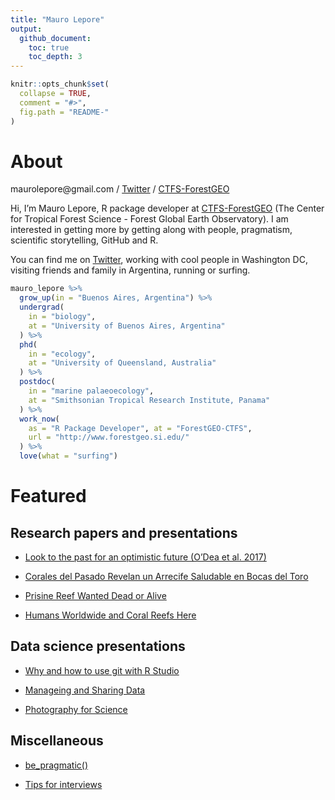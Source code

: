 ```yaml
---
title: "Mauro Lepore"
output:
  github_document:
    toc: true
    toc_depth: 3
---
```


```r
knitr::opts_chunk$set(
  collapse = TRUE,
  comment = "#>",
  fig.path = "README-"
)
```

# About

maurolepore@gmail.com / [Twitter](https://twitter.com/mauro_lepore) / [CTFS-ForestGEO](https://twitter.com/ForestGEO)

Hi, I'm Mauro Lepore, R package developer at [CTFS-ForestGEO](https://twitter.com/ForestGEO) (The Center for Tropical Forest Science - Forest Global Earth Observatory). I am interested in getting more by getting along with people, pragmatism, scientific storytelling, GitHub and R.

You can find me on [Twitter](https://twitter.com/mauro_lepore), working with cool people in Washington DC, visiting friends and family in Argentina, running or surfing.

```R
mauro_lepore %>% 
  grow_up(in = "Buenos Aires, Argentina") %>% 
  undergrad(
    in = "biology", 
    at = "University of Buenos Aires, Argentina"
  ) %>% 
  phd(
    in = "ecology", 
    at = "University of Queensland, Australia"
  ) %>% 
  postdoc(
    in = "marine palaeoecology", 
    at = "Smithsonian Tropical Research Institute, Panama"
  ) %>% 
  work_now(
    as = "R Package Developer", at = "ForestGEO-CTFS",
    url = "http://www.forestgeo.si.edu/"
  ) %>% 
  love(what = "surfing")
```

# Featured

## Research papers and presentations

- [Look to the past for an optimistic future (O'Dea et al. 2017)](https://goo.gl/U3aBC2)

- [Corales del Pasado Revelan un Arrecife Saludable en Bocas del Toro](https://twitter.com/mauro_lepore/status/837833843692474368)

- [Prisine Reef Wanted Dead or Alive](https://www.youtube.com/watch?v=MM29AB-52HY)

- [Humans Worldwide and Coral Reefs Here](http://rpubs.com/maurolepore/gbay)

## Data science presentations

- [Why and how to use git with R Studio](http://rpubs.com/maurolepore/git)

- [Manageing and Sharing Data](http://rpubs.com/maurolepore/share)

- [Photography for Science](http://rpubs.com/maurolepore/photo4science)

## Miscellaneous

- [be_pragmatic()](https://bookdown.org/maurolepore/pragmatic)

- [Tips for interviews](https://bookdown.org/maurolepore/interview)
